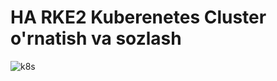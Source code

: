 
# HA RKE2 Kuberenetes Cluster o'rnatish va sozlash

![k8s](https://raw.githubusercontent.com/devops-journey-uz/assets/main/images/tutorials/k8s/rke2-setup/banner.png)
